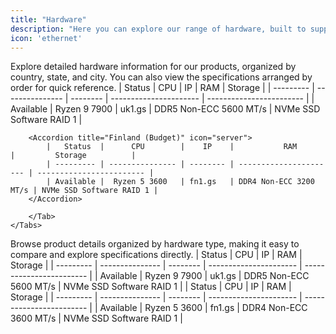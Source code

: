 ```yaml
---
title: "Hardware"
description: "Here you can explore our range of hardware, built to support our products and make them work better for you."
icon: 'ethernet'
---
```


<Tabs>
  <Tab title="Region Based" icon="earth-americas">
    Explore detailed hardware information for our products, organized by country, state, and city. You can also view the specifications arranged by order for quick reference.
    <Tabs>
        <Tab title="Europe" icon="ufo">
        <Accordion title="United Kingdom (Premium)" icon="server">
            |   Status  |      CPU        |    IP    |           RAM          |         Storage          |
            | --------- | --------------- | -------- | ---------------------- | ------------------------ |
            | Available |  Ryzen 9 7900   | uk1.gs   | DDR5 Non-ECC 5600 MT/s | NVMe SSD Software RAID 1 |
        </Accordion>

        <Accordion title="Finland (Budget)" icon="server">
            |   Status  |      CPU        |    IP    |           RAM          |         Storage          |
            | --------- | --------------- | -------- | ---------------------- | ------------------------ |
            | Available |  Ryzen 5 3600   | fn1.gs   | DDR4 Non-ECC 3200 MT/s | NVMe SSD Software RAID 1 |
        </Accordion>
        
        </Tab>
    </Tabs>
  </Tab>
  <Tab title="Hardware Based" icon="plug-circle-bolt">
    Browse product details organized by hardware type, making it easy to compare and explore specifications directly.
    <Steps>
        <Step title="High-End Hardwares" icon="atom-simple">
            <Accordion title="United Kingdom (Premium)" icon="server">
            |   Status  |      CPU        |    IP    |           RAM          |         Storage          |
            | --------- | --------------- | -------- | ---------------------- | ------------------------ |
            | Available |  Ryzen 9 7900   | uk1.gs   | DDR5 Non-ECC 5600 MT/s | NVMe SSD Software RAID 1 |
            </Accordion>
        </Step>
        <Step title="Low-End Hardwares" icon="atom-simple">
            <Accordion title="Finland (Budget)" icon="server">
            |   Status  |      CPU        |    IP    |           RAM          |         Storage          |
            | --------- | --------------- | -------- | ---------------------- | ------------------------ |
            | Available |  Ryzen 5 3600   | fn1.gs   | DDR4 Non-ECC 3600 MT/s | NVMe SSD Software RAID 1 |
            </Accordion>
        </Step>
    </Steps>
  </Tab>
</Tabs>